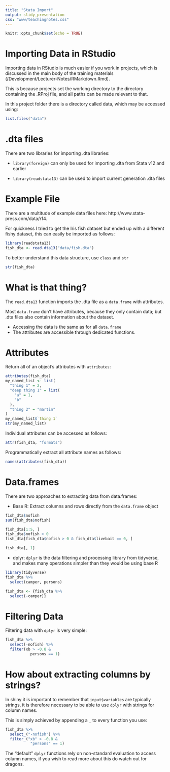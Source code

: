 ```yaml
---
title: "Stata Import"
output: slidy_presentation
css: "www/teachingnotes.css"
---
```


```r
knitr::opts_chunk$set(echo = TRUE)
```

# Importing Data in RStudio

Importing data in RStudio is much easier if you work in projects, which is discussed in the main body of the training materials (/Development/Lecturer-Notes/RMarkdown.Rmd).

This is because projects set the working directory to the directory containing the .RProj file, and all paths can be made relevant to that.

In this project folder there is a directory called data, which may be accessed using:

```r
list.files("data")
```

# .dta files

There are two libraries for importing .dta libraries:

- `library(foreign)` can only be used for importing .dta from Stata v12 and earlier

- `library(readstata13)` can be used to import current generation .dta files

# Example File

There are a multitude of example data files here: http://www.stata-press.com/data/r14.

For quickness I tried to get the Iris fish dataset but ended up with a different fishy dataset, this can easily be imported as follows:

```r
library(readstata13)
fish_dta <- read.dta13("data/fish.dta")
```

To better understand this data structure, use `class` and `str`

```r
str(fish_dta)
```

# What is that thing?

The `read.dta13` function imports the .dta file as a `data.frame` with attributes. 

Most `data.frame` don't have attributes, because they only contain data; but .dta files also contain information about the dataset.

- Accessing the data is the same as for all `data.frame`
- The attributes are accessible through dedicated functions.

# Attributes

Return all of an object's attributes with `attributes`:

```r
attributes(fish_dta)
my_named_list <- list(
  "thing 1" = 2,
  "deep thing 1" = list(
    "a" = 1,
    "b"
  ),
  "thing 2" = "martin"
)
my_named_list$`thing 1`
str(my_named_list)
```


Individual attributes can be accessed as follows:

```r
attr(fish_dta, "formats")
```


Programmatically extract all attribute names as follows:

```r
names(attributes(fish_dta))
```

# Data.frames

There are two approaches to extracting data from data.frames:

- Base R: Extract columns and rows directly from the `data.frame` object

<div class="incremental">
```r
fish_dta$nofish
sum(fish_dta$nofish)
```

```r
fish_dta[1:5, ]
fish_dta$nofish > 0
fish_dta[fish_dta$nofish > 0 & fish_dta$livebait == 0, ]
```

```r
fish_dta[, 1]
```
</div>

- dplyr: `dplyr` is the data filtering and processing library from tidyverse, and makes many operations simpler than they would be using base R 

<div class="incremental"> 

```r
library(tidyverse)
fish_dta %>%
  select(camper, persons)
```

```r
fish_dta <- {fish_dta %>%
  select(-camper)}
```

</div>

# Filtering Data

Filtering data with `dplyr` is very simple:

```r
fish_dta %>%
  select(-nofish) %>%
  filter(xb > -0.8 &
           persons == 1)
```

# How about extracting columns by strings?

In shiny it is important to remember that `input$variables` are typically strings, it is therefore necessary to be able to use `dplyr` with strings for column names.

This is simply achieved by appending a `_` to every function you use:

```r
fish_dta %>%
  select_("-nofish") %>%
  filter_("xb" > -0.8 &
           "persons" == 1)
```

The "default" `dplyr` functions rely on non-standard evaluation to access column names, if you wish to read more about this do watch out for dragons.
